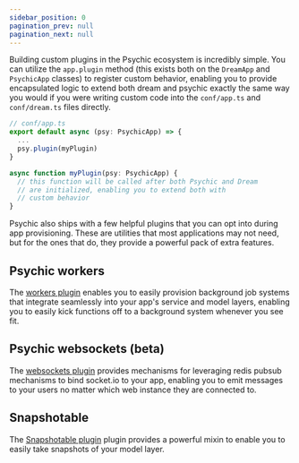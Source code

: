 ```yaml
---
sidebar_position: 0
pagination_prev: null
pagination_next: null
---
```


Building custom plugins in the Psychic ecosystem is incredibly simple. You can utilize the `app.plugin` method (this exists both on the `DreamApp` and `PsychicApp` classes) to register custom behavior, enabling you to provide encapsulated logic to extend both dream and psychic exactly the same way you would if you were writing custom code into the `conf/app.ts` and `conf/dream.ts` files directly.

```ts
// conf/app.ts
export default async (psy: PsychicApp) => {
  ...
  psy.plugin(myPlugin)
}

async function myPlugin(psy: PsychicApp) {
  // this function will be called after both Psychic and Dream
  // are initialized, enabling you to extend both with
  // custom behavior
}
```

Psychic also ships with a few helpful plugins that you can opt into during app provisioning. These are utilities that most applications may not need, but for the ones that do, they provide a powerful pack of extra features.

## Psychic workers

The [workers plugin](/docs/plugins/workers/overview) enables you to easily provision background job systems that integrate seamlessly into your app's service and model layers, enabling you to easily kick functions off to a background system whenever you see fit.

## Psychic websockets (beta)

The [websockets plugin](/docs/plugins/websockets/overview) provides mechanisms for leveraging redis pubsub mechanisms to bind socket.io to your app, enabling you to emit messages to your users no matter which web instance they are connected to.

## Snapshotable

The [Snapshotable plugin](/docs/plugins/snapshot/overview) plugin provides a powerful mixin to enable you to easily take snapshots of your model layer.
